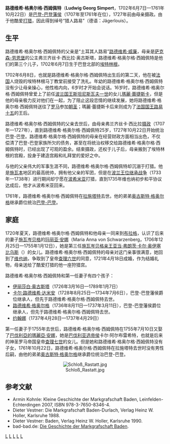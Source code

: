 {{Infobox noble
| name        = 路德维希·格奥尔格
| image       = Ludwig Georg Simpert von Baden-Baden.jpg
| succession  = 巴登-巴登藩侯
| reign       = 1707年 — 1761年
| predecessor = [[路德维希·威廉_(巴登-巴登)|路德維希·威廉]]
| successor   = [[奧古斯特·格奧爾格_(巴登-巴登)|奧古斯特·格奧爾格]]
| birth_date  = {{Birth date|1702|6|7|df=y}}
| birth_place = [[埃特林根|埃特林根]]
| death_date  = {{Death date and age|1761|10|22|1702|6|7|df=y}}
| death_place = [[拉施塔特|拉施塔特]]
| noble family= [[巴登家族|巴登家族]]
| father      = [[路德维希·威廉_(巴登-巴登)|路德維希·威廉]]
| mother      = [[法蘭西絲卡·希比拉·奧古斯塔|法蘭西絲卡·希比拉·奧古斯塔]]
}}

'''路德维希·格奥尔格·西姆佩特'''（'''Ludwig Georg Simpert'''，1702年6月7日—1761年10月22日）是[[巴登统治者列表|巴登-巴登藩侯]]（1707年至1761年在位），1727年前由母亲摄政。由于他酷爱[[打猎|打猎]]，因此得到绰号“猎人路易”（德语：Jägerlouis）。

== 生平 ==
路德维希·格奥尔格·西姆佩特的父亲是“土耳其人路易”[[路德维希·威廉_(巴登-巴登)|路德维希·威廉]]，母亲是[[萨克森-劳恩堡|萨克森-劳恩堡]]的公主弗兰齐丝卡·西比拉·奥古斯塔，路德维希·格奥尔格·西姆佩特是他们的第三个儿子，1702年6月7日生于巴登北部的[[埃特林根|埃特林根]]。

1702年6月8日，也就是路德维希·格奥尔格·西姆佩特出生后的第二天，他在被[[法国|法国]]人烧毁的埃特林根马丁教堂前接受了洗礼。年幼的路德维希·格奥尔格·西姆佩特没有少让母亲操心，他性格内向，6岁时才开始会说话。16岁时，路德维希·格奥尔格·西姆佩特曾爱上了前任[[波兰君主列表|波兰国王]][[斯坦尼斯瓦夫一世|斯坦尼斯瓦夫一世]]的女儿[[瑪麗·蕾捷斯卡|瑪麗·蕾捷斯卡]]，但是他的母亲极力反对他们在一起，为了阻止这段恋情的继续发展，她将路德维希·格奥尔格·西姆佩特送往了[[罗马|罗马]]参加[[朝圣|朝圣]]；瑪麗·蕾捷斯卡后来则成为了[[法国国王|法国国王]][[路易十五|路易十五]]的王后。

路德维希·格奥尔格·西姆佩特的父亲去世后，由母亲弗兰齐丝卡·西比拉[[摄政|摄政]]（1707年—1727年），直到路德维希·格奥尔格·西姆佩特25岁，1727年10月22日开始统治巴登-巴登。路德维希·格奥尔格·西姆佩特的母亲在经营财政方面相当出色，不仅偿清了巴登-巴登家族所欠的债务，甚至在将统治权移交给路德维希·格奥尔格·西姆佩特时，已经出现了可观的盈余。结束摄政，还权于儿子后，母亲搬到了埃特林根的宫殿，投身于建造宫殿和礼拜堂的爱好之中。

与他的父亲伟大的军事生涯不同，路德维希·格奥尔格·西姆佩特却沉溺于打猎。他是[[施瓦本|施瓦本]]地区的最高统帅，拥有他父亲的军团，但是在[[波兰王位继承战争|波兰王位继承战争]]（1733年—1738年）进行期间却宁愿在[[波希米亚|波希米亚]]打猎，直到1735年维也纳初步和平协议达成后，他才从波希米亚回来。

1761年，路德维希·格奥尔格·西姆佩特在[[拉施塔特|拉施塔特]]去世。他的弟弟[[奧古斯特·格奧爾格_(巴登-巴登)|奥古斯特·格奥尔格]]继承爵位统治[[巴登-巴登藩侯國|巴登-巴登]]。

== 家庭 ==
1720年夏天，路德维希·格奥尔格·西姆佩特和他母亲一同来到[[布拉格|布拉格]]，认识了后来的妻子[[施瓦岑贝格|施瓦岑贝格]]的[[玛丽亚·安娜|玛丽亚·安娜]]（Maria Anna von Schwarzenberg，1706年12月25日—1755年1月12日），她是第三任[[施瓦岑贝格亲王|施瓦岑贝格亲王]][[亚当_(施瓦岑贝格)|亚当·弗朗茨·卡尔·奥伊塞比乌斯]]（{{lang|de|Adam Franz Karl Eusebius, 3.Fürst zu Schwarzenberg}}）的女儿。路德维希·格奥尔格·西姆佩特的母亲对这门亲事很满意，她回到了[[维也纳|维也纳]]，争取到了皇帝[[查理六世_(神圣罗马帝国)|查理六世]]的同意，1721年4月18日成婚，作为结婚礼物，母亲送给了酷爱打猎的他一座狩猎宫。

路德维希·格奥尔格·西姆佩特和第一任妻子有四个孩子：
* [[伊丽莎白·奥古斯塔|伊丽莎白·奥古斯塔]]（1726年3月16日—1789年1月7日）
* [[卡尔·路德维希·达米安|卡尔·路德维希·达米安]]（1728年8月25日—1734年7月6日），巴登-巴登藩侯爵位继承人，但先于路德维希·格奥尔格·西姆佩特去世。
* [[路德维希·格奥尔格|路德维希·格奥尔格]]（1736年8月11日—1737年3月11日），巴登-巴登藩侯爵位继承人，但先于路德维希·格奥尔格·西姆佩特去世。
* [[约翰娜|约翰娜]]（1737年4月28日—1737年4月29日）

第一任妻子于1755年去世后，路德维希·格奥尔格·西姆佩特在1755年7月10日又娶了[[巴伐利亞的瑪麗亞·安娜_(1734-1776)|巴伐利亞的瑪麗亞·安娜]]，她是[[巴伐利亞選侯國|巴伐利亚选帝侯]]卡尔·阿尔布雷希特，也就是后来的神圣罗马帝国皇帝[[查理七世_(神圣罗马帝国)|查理七世]]的女儿。但是她和路德维希·格奥尔格·西姆佩特没有子女，1761年10月22日，路德维希·格奥尔格·西姆佩特在拉施塔特去世时没有男性后嗣，由他的弟弟[[奧古斯特·格奧爾格_(巴登-巴登)|奥古斯特·格奥尔格]]继承爵位统治巴登-巴登。

<center>
[[File:Schloß_Rastatt.jpg|thumb]]
</center>

== 参考文献 ==
<div class="references-small">
* Armin Kohnle: Kleine Geschichte der Markgrafschaft Baden, Leinfelden-Echterdingen 2007, ISBN 978-3-7650-8346-4.
* Dieter Vestner: Die Markgrafschaft Baden-Durlach, Verlag Heinz W. Holler, Karlsruhe 1988.
* Dieter Vestner: Baden, Verlag Heinz W. Holler, Karlsruhe 1990.
* bad-bad.de: [http://www.bad-bad.de/gesch/mark_baden.htm Die Geschichte der Markgrafschaft Baden].
</div>

{{start box}}
{{s-before|[[路德维希·威廉_(巴登-巴登)|路德维希·威廉]]}}
{{s-title|[[巴登统治者列表|巴登-巴登藩侯]]|1707年—1761年<br />（1707年—1727年由母后<br />[[弗兰齐丝卡·西比拉·奥古斯塔_(萨克森-劳恩堡)|弗兰齐丝卡·西比拉·奥古斯塔]]摄政）}}
{{s-after|[[奥古斯特·格奥尔格·西姆佩特_(巴登-巴登)|奥古斯特·格奥尔格·西姆佩特]]}}
{{end box}}

[[Category:1702年出生|L]]
[[Category:1761年逝世|L]]
[[Category:策林格王朝|L]]
[[Category:德國貴族|L]]
[[Category:巴登-符騰堡人|L]]